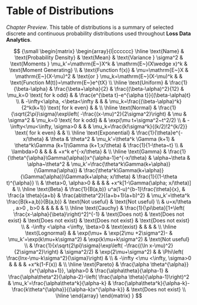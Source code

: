 # Table of Distributions
*Chapter Preview*. This table of distributions is a summary of selected discrete and continuous probability distributions used throughout **Loss Data Analytics**.  

$$
{\small
\begin{matrix}
\begin{array}{l|cccccc}
\hline
      \text{Name} & \text{Probability Density}  &       \text{Mean} & \text{Variance } \sigma^2 & \text{Moments } \mu_k'=\mathrm{E~}X^k & \mathrm{E~}(X\wedge x)^k & \text{Moment Generating} \\
           & \text{Function f(x)}  & \mu=\mathrm{E~}X & \mathrm{E~}(X-\mu)^2 & \text{or } \mu_k=\mathrm{E~}(X-\mu)^k &            & \text{Function M(t)}=\mathrm{E~}e^{tX} \\
\hline
   \text{Uniform} & \frac{1}{\beta-\alpha} & \frac{\beta+\alpha}{2} & \frac{(\beta-\alpha)^2}{12} & \mu_k=0 \text{ for k odd} &            & \frac{e^{\beta t}-e^{\alpha t}}{(\beta-\alpha)t} \\
           & -\infty<\alpha, <\beta<\infty &  & & \mu_k=\frac{(\beta-\alpha)^k}{2^k(k+1)} \text{ for k even} &            & \\
\hline
    \text{Normal} & \frac{1}{\sqrt{2\pi}\sigma}\exp\left( -\frac{(x-\mu)^2}{2\sigma^2}\right)  &     \mu & \sigma^2 & \mu_k=0 \text{ for k odd} &            & \exp(\mu t+\sigma^2~t^2/2) \\
           & -\infty<\mu<\infty, \sigma>0  &            &            & \mu_k=\frac{k!\sigma^k}{(k/2)!2^{k/2}} \text{ for k even} &            &            \\
\hline
\text{Exponential} & \frac{1}{\theta}e^{-x/\theta} &  \theta & \theta^2 & \mu_k'=\theta^k \Gamma (k+1) & \theta^k\Gamma (k+1)\Gamma (k+1;x/\theta) & \frac{1}{1-\theta~t} \\
           & \lambda>0 &            &            &            & +x^k e^{-x/\theta} & \\
\hline
     \text{Gamma} & \frac{1}{\theta^{\alpha}\Gamma(\alpha)}x^{\alpha-1}e^{-x/\theta} & \alpha~\theta & \alpha~\theta^2 & \mu_k'=\frac{\theta^k\Gamma(k+\alpha)}{\Gamma(\alpha)} & \frac{\theta^k\Gamma(k+\alpha)}{\Gamma(\alpha)}\Gamma(k+\alpha; x/\theta) & \frac{1}{(1-\theta t)^{\alpha}} \\
           & \theta>0, \alpha>0 &            &            & & +x^k[1-\Gamma(\alpha; x/\theta)] & \\
\hline
      \text{Beta} & \frac{1}{B(a,b)} u^a(1-u)^{b-1}\frac{\theta}{x}, & \frac{a \theta}{a+b} & \frac{ab\theta^2}{(a+b+1)(a+b)^2} & \mu_k'=\theta^k \frac{B(k+a,b)}{B(a,b)} & \text{Not useful} & \text{Not useful} \\
           & u=x/\theta ,  a>0 , b>0 & & & &            &            \\
\hline
    \text{Cauchy} & \frac{1}{\pi\beta}[1+\left( \frac{x-\alpha}{\beta}\right)^2]^{-1} &   \text{Does not} & \text{Does not exist} & \text{Does not exist} & \text{Does not exist} & \text{Does not exist} \\
           & -\infty <\alpha <\infty, \beta>0 &      \text{exist} &            &            &            &            \\
\hline
 \text{Lognormal} &    & \exp(\mu+ & \exp(2\mu +2\sigma^2)- & \mu_k'=\exp(k\mu+k\sigma^2) & \exp(k\mu+k\sigma^2) & \text{Not useful} \\
           & \frac{1}{x\sqrt{2\pi}\sigma}\exp\left( -\frac{(\ln x-\mu)^2}{2\sigma^2}\right)  & \sigma^2/2) & \exp(2\mu+\sigma^2) & & \Phi\left( \frac{lnx-\mu-k\sigma^2}{\sigma}\right) &            \\
           & -\infty <\mu <\infty, \sigma>0 &            &            &            & +x^k(1-F(x)) &            \\
\hline
    \text{Pareto} & \frac{\alpha \theta^{\alpha}}{x^{\alpha+1}}, \alpha>0 & \frac{\alpha\theta}{\alpha-1} & \frac{\alpha\theta^2}{\alpha-2}-\left( \frac{\alpha \theta}{\alpha-1}\right)^2 & \mu_k'=\frac{\alpha\theta^k}{\alpha-k} & \frac{\alpha\theta^k}{\alpha-k}-\frac{k\theta^{\alpha}}{(\alpha-k)x^{\alpha-k}} & \text{Does not exist} \\
\hline
\end{array}
\end{matrix}
}
$$

<!-- Use this table for pdf build, above will not work -->
<!-- $$ -->
<!-- {\small -->
<!-- \begin{matrix} -->
<!-- \begin{array}{|l|cccccc|} -->
<!-- \hline -->
<!--       \text{Name} & \text{Probability Density}  &       \text{Mean} & \text{Variance } \sigma^2 & \text{Moments } \mu_k'=\mathrm{E~}X^k & \mathrm{E~}(X\wedge x)^k & \text{Moment Generating} \\ -->
<!--            & \text{Function f(x)}  & \mu=\mathrm{E~}X & \mathrm{E~}(X-\mu)^2 & \text{or } \mu_k=\mathrm{E~}(X-\mu)^k &            & \text{Function M(t)}=\mathrm{E~}e^{tX} \\ -->
<!-- \hline -->
<!--    \text{Uniform} & \frac{1}{\beta-\alpha} & \frac{\beta+\alpha}{2} & \frac{(\beta-\alpha)^2}{12} & \mu_k=0 \text{ for k odd} &            & \frac{e^{\beta t}-e^{\alpha t}}{(\beta-\alpha)t} \\ -->
<!--            & -\infty<\alpha, <\beta<\infty &  & & \mu_k=\frac{(\beta-\alpha)^k}{2^k(k+1)} \text{ for k even} &            & \\ -->
<!-- \hline -->
<!--     \text{Normal} & \frac{1}{\sqrt{2\pi}\sigma}\exp\left( -\frac{(x-\mu)^2}{2\sigma^2}\right)  &     \mu & \sigma^2 & \mu_k=0 \text{ for k odd} &            & \exp(\mu t+\sigma^2~t^2/2) \\ -->
<!--            & -\infty<\mu<\infty, \sigma>0  &            &            & \mu_k=\frac{k!\sigma^k}{(k/2)!2^{k/2}} \text{ for k even} &            &            \\ -->
<!-- \hline -->
<!-- \text{Exponential} & \frac{1}{\theta}e^{-x/\theta} &  \theta & \theta^2 & \mu_k'=\theta^k \Gamma (k+1) & \theta^k\Gamma (k+1)\Gamma (k+1;x/\theta) & \frac{1}{1-\theta~t} \\ -->
<!--            & \lambda>0 &            &            &            & +x^k e^{-x/\theta} & \\ -->
<!-- \hline -->
<!--      \text{Gamma} & \frac{1}{\theta^{\alpha}\Gamma(\alpha)}x^{\alpha-1}e^{-x/\theta} & \alpha~\theta & \alpha~\theta^2 & \mu_k'=\frac{\theta^k\Gamma(k+\alpha)}{\Gamma(\alpha)} & \frac{\theta^k\Gamma(k+\alpha)}{\Gamma(\alpha)}\Gamma(k+\alpha; x/\theta) & \frac{1}{(1-\theta t)^{\alpha}} \\ -->
<!--            & \theta>0, \alpha>0 &            &            & & +x^k[1-\Gamma(\alpha; x/\theta)] & \\ -->
<!-- \hline -->
<!--       \text{Beta} & \frac{1}{B(a,b)} u^a(1-u)^{b-1}\frac{\theta}{x}, & \frac{a \theta}{a+b} & \frac{ab\theta^2}{(a+b+1)(a+b)^2} & \mu_k'=\theta^k \frac{B(k+a,b)}{B(a,b)} & \text{Not useful} & \text{Not useful} \\ -->
<!--            & u=x/\theta ,  a>0 , b>0 & & & &            &            \\ -->
<!-- \hline -->
<!--     \text{Cauchy} & \frac{1}{\pi\beta}[1+\left( \frac{x-\alpha}{\beta}\right)^2]^{-1} &   \text{Does not} & \text{Does not exist} & \text{Does not exist} & \text{Does not exist} & \text{Does not exist} \\ -->
<!--            & -\infty <\alpha <\infty, \beta>0 &      \text{exist} &            &            &            &            \\ -->
<!-- \hline -->
<!--  \text{Lognormal} &    & \exp(\mu+ & \exp(2\mu +2\sigma^2)- & \mu_k'=\exp(k\mu+k\sigma^2) & \exp(k\mu+k\sigma^2) & \text{Not useful} \\ -->
<!--            & \frac{1}{x\sqrt{2\pi}\sigma}\exp\left( -\frac{(\ln x-\mu)^2}{2\sigma^2}\right)  & \sigma^2/2) & \exp(2\mu+\sigma^2) & & \Phi\left( \frac{lnx-\mu-k\sigma^2}{\sigma}\right) &            \\ -->
<!--            & -\infty <\mu <\infty, \sigma>0 &            &            &            & +x^k(1-F(x)) &            \\ -->
<!-- \hline -->
<!--     \text{Pareto} & \frac{\alpha \theta^{\alpha}}{x^{\alpha+1}}, \alpha>0 & \frac{\alpha\theta}{\alpha-1} & \frac{\alpha\theta^2}{\alpha-2}-\left( \frac{\alpha \theta}{\alpha-1}\right)^2 & \mu_k'=\frac{\alpha\theta^k}{\alpha-k} & \frac{\alpha\theta^k}{\alpha-k}-\frac{k\theta^{\alpha}}{(\alpha-k)x^{\alpha-k}} & \text{Does not exist} \\ -->
<!-- \hline -->
<!-- \end{array} -->
<!-- \end{matrix} -->
<!-- } -->
<!-- $$ -->


